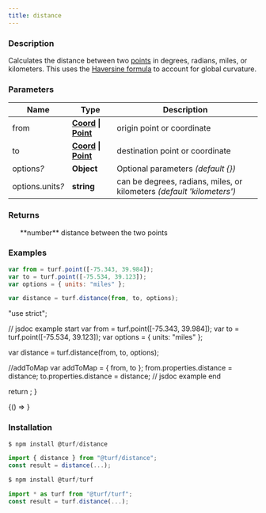 ```yaml
---
title: distance
---
```



### Description

Calculates the distance between two [points](https://tools.ietf.org/html/rfc7946#section-3.1.2) in degrees, radians, miles, or kilometers.
This uses the [Haversine formula](http://en.wikipedia.org/wiki/Haversine_formula) to account for global curvature.

### Parameters

| Name                  | Type                                                                                                                         | Description                                                            |
| --------------------- | ---------------------------------------------------------------------------------------------------------------------------- | ---------------------------------------------------------------------- |
| from                  | **[Coord](https://tools.ietf.org/html/rfc7946#section-3.1.1) \| [Point](https://tools.ietf.org/html/rfc7946#section-3.1.2)** | origin point or coordinate                                             |
| to                    | **[Coord](https://tools.ietf.org/html/rfc7946#section-3.1.1) \| [Point](https://tools.ietf.org/html/rfc7946#section-3.1.2)** | destination point or coordinate                                        |
| options<i>?</i>       | **Object**                                                                                                                   | Optional parameters _(default \{})_                                    |
| options.units<i>?</i> | **string**                                                                                                                   | can be degrees, radians, miles, or kilometers _(default 'kilometers')_ |

### Returns

<ul>
  **number** distance between the two points

</ul>

### Examples

```javascript
var from = turf.point([-75.343, 39.984]);
var to = turf.point([-75.534, 39.123]);
var options = { units: "miles" };

var distance = turf.distance(from, to, options);
```

  "use strict";

  // jsdoc example start
  var from = turf.point([-75.343, 39.984]);
  var to = turf.point([-75.534, 39.123]);
  var options = { units: "miles" };

  var distance = turf.distance(from, to, options);

  //addToMap
  var addToMap = { from, to };
  from.properties.distance = distance;
  to.properties.distance = distance;
  // jsdoc example end

  return <ExampleMap addToMap={addToMap} />;
}

<!-- prettier-ignore -->
<BrowserOnly>{() => <Map0 />}</BrowserOnly>

### Installation

```javascript
$ npm install @turf/distance

import { distance } from "@turf/distance";
const result = distance(...);
```

```javascript
$ npm install @turf/turf

import * as turf from "@turf/turf";
const result = turf.distance(...);
```
